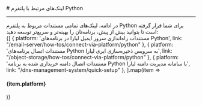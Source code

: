 

<Layout>
<Head>
<title>مستندات لینک‌های مرتبط با Python - لیارا</title>

<meta property="og:title" content="مستندات خدمات رایانش ابری لیارا" />
<meta property="og:description" content="مستندات لینک‌های مرتبط با پلتفرم Python در لیارا"  />
<meta property="og:image" content="https://files.liara.ir/liara/logos/liara-poster.jpg" />
</Head>
# لینک‌های مرتبط با پلتفرم Python 
<hr className="mb-2" />
در ادامه، لینک‌های تمامی مستندات مربوط به پلتفرم Python برای شما قرار گرفته است تا بتوانید بیش از پیش، برنامه‌تان را بهینه‌تر و سریع‌تر توسعه دهید:
<div className='h-2' />
<div className="grid md:grid-cols-1 gap-4">
            {[
    { platform: 'مستندات راه‌اندازی سرور ایمیل لیارا در برنامه‌های Python', link: "/email-server/how-tos/connect-via-platform/python" },
    { platform: 'مستندات اتصال برنامه‌های Python به سرویس ذخیره‌سازی ابری لیارا', link: "/object-storage/how-tos/connect-via-platform/python" },
    { platform: 'مستندات اتصال دامنه خریداری شده به برنامه Python با سامانه مدیریت دامنه لیارا', link: "/dns-management-system/quick-setup" },
  ].map(item =>
    <Link href={item.link}>
    <Card className="flex cursor-pointer w-full items-center justify-between">
        <div className="flex items-center gap-3">
        <h4>
            {item.platform}
        </h4>
        </div>
        <GoArrowLeft className="ml-1" />
    </Card>
    </Link>
            )}
          </div>

</Layout>